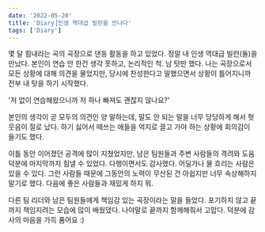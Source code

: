 ```yaml
---
date: '2022-05-20'
title: 'Diary⎟인생 역대급 빌런을 만나다'
tags: ['Diary']
---
```


몇 달 힘내라는 곡의 곡장으로 댄동 활동을 하고 있었다.
정말 내 인생 역대급 빌런(둘)을 만났다.
본인이 연습 안 한건 생각 못하고, 논리적인 척. 남 탓만 했다.
나는 곡장으로서 모든 상황에 대해 의견을 물었지만, 당시에 찬성한다고 말했으면서
상황이 틀어지니까 전부 내 탓을 하기 시작했다.

'저 없이 연습해왔으니까 저 하나 빠져도 괜찮지 않나요?' 

본인의 생각이 곧 모두의 의견인 양 말하는데, 말도 안 되는 말을 너무 당당하게 해서
헛웃음이 절로 났다. 하기 싫어서 떼쓰는 애들을 억지로 끌고 가야 하는 상황에 회의감이 들기도 했다.

이틀 동안 이어졌던 공격에 많이 지쳤었지만, 
남은 팀원들과 주변 사람들의 격려와 도움 덕분에 마지막까지 힘낼 수 있었다.
다행이면서도 감사했다.
어딜가나 물 흐리는 사람은 있을 수 있다. 
그런 사람들 때문에 그동안의 노력이 무산된 건 아쉽지만 너무 속상해하지 말기로 했다.
다음에 좋은 사람들과 재밌게 하지 뭐.

다른 팀 리더와 남은 팀원들에게 책임감 있는 곡장이라는 말을 들었다.
포기하지 않고 끝까지 책임지려는 모습에 많이 배웠댔다.
나야말로 끝까지 함께해줘서 고맙다. 덕분에 감사의 마음을 가득 품어요 :)